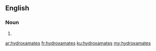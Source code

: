 ==English==

===Noun===
{{head|en|noun plural form}}

# {{plural of|hydroxamate|lang=en}}

[[ar:hydroxamates]]
[[fr:hydroxamates]]
[[ku:hydroxamates]]
[[my:hydroxamates]]